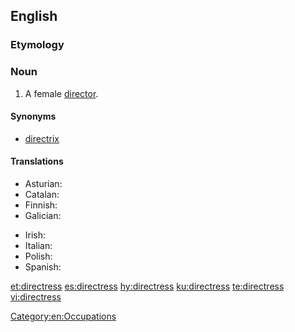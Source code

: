==English==

===Etymology===
{{suffix|director|ess|lang=en}}

===Noun===
{{en-noun|directresses}}

# A female [[director]].

====Synonyms====
* [[directrix]]

====Translations====
{{trans-top|a female director}}
* Asturian: {{t|ast|direutora|f}}
* Catalan: {{t|ca|directora|f}}
* Finnish: {{t|fi|johtajatar}}
* Galician: {{t|gl|directora|f}}
{{trans-mid}}
* Irish: {{t|ga|banstiúrthóir|m}}
* Italian: {{t+|it|direttrice|f}}
* Polish: {{t|pl|reżyserka|f}}
* Spanish: {{t+|es|directora|f}}
{{trans-bottom}}

[[Category:en:Occupations]]

[[et:directress]]
[[es:directress]]
[[hy:directress]]
[[ku:directress]]
[[te:directress]]
[[vi:directress]]